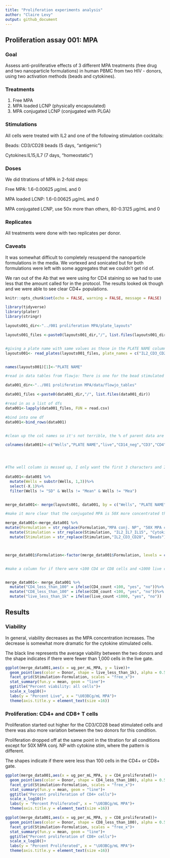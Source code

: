 ```yaml
---
title: "Proliferation experiments analysis"
author: "Claire Levy"
output: github_document
---
```




## Proliferation assay 001: MPA

### Goal
Assess anti-proliferative effects of 3 different MPA treatments (free drug and two nanoparticle formulations) in human PBMC from two HIV - donors, using two activation methods (beads and cytokines). 

### Treatments

1. Free MPA
2. MPA loaded LCNP (physically encapsulated)
3. MPA conjugated LCNP (conjugated with PLGA)

### Stimulations

All cells were treated with IL2 and one of the following stimulation cocktails:

Beads: CD3/CD28 beads (5 days, “antigenic”)

Cytokines:IL15,IL7 (7 days, “homeostatic”)




### Doses

We did titrations of MPA in 2-fold steps:
 
Free MPA: 1.6-0.00625 $\mu$g/mL and 0
	
MPA loaded LCNP: 1.6-0.00625 $\mu$g/mL and 0
	
MPA conjugated LCNP, use 50x more than others, 80-0.3125 $\mu$g/mL and 0

### Replicates

All treatments were done with two replicates per donor.

### Caveats

It was somewhat difficult to completely resuspend the nanoparticle formulations in the media. We vortexed and sonicated but for both formulations were left with some aggregates that we couldn't get rid of. 

We ran out of the Ab that we were using for CD4 staining so we had to use less that the amount called for in the protocol. The results looked ok though and we were able to see clear CD4+ populations.

```r
knitr::opts_chunk$set(echo = FALSE, warning = FALSE, message = FALSE)

library(tidyverse)
library(plater)
library(stringr)

```


```r

layouts001_dir<-"../001 proliferation MPA/plate_layouts"

layouts001_files <-paste0(layouts001_dir,"/", list.files(layouts001_dir))


#giving a plate name with same values as those in the PLATE NAME column in the flowjo files.
layouts001<- read_plates(layouts001_files, plate_names = c("IL2_CD3_CD28_1801", "IL2_CD3_CD28_5140","IL2_IL7_IL15_1801", "IL2_IL7_IL15_5140"))


names(layouts001)[1]<-"PLATE NAME"
```


```r

#read in data tables from flowjo: There is one for the bead stimulated samples and one for the cytokine stimulated ones for each donor. 

data001_dir<-"../001 proliferation MPA/data/flowjo_tables"

data001_files <-paste0(data001_dir,"/", list.files(data001_dir))

#read in as a list of dfs
data001<-lapply(data001_files, FUN = read.csv)

#bind into one df
data001<-bind_rows(data001)


#clean up the col names so it's not terrible, the % of parent data are first, then the count data

colnames(data001)<-c("Wells","PLATE NAME","live","CD14_neg","CD3","CD4","CD4_proliferated","CD8","CD8_proliferated", "live_count","CD14_neg_count","CD3_count","CD4_count","CD4_proliferated_count","CD8_count","CD8_proliferated_count", "X.1")




#The well column is messed up, I only want the first 3 characters and I don't want the empty last column ("X.1") AND I don't want the rows with entries for "Mean" and "SD" in the Wells column
     
data001<-data001 %>%
  mutate(Wells = substr(Wells, 1,3))%>%
  select(-X.1)%>%
  filter(Wells != "SD" & Wells != "Mean" & Wells != "Mea")



```

```r




merge_data001<- merge(layouts001, data001, by = c("Wells", "PLATE NAME"))

#make it more clear that the conjugated MPA is 50X more concentrated than the other ones:

merge_data001<-merge_data001 %>%
mutate(Formulation = str_replace(Formulation,"MPA conj. NP", "50X MPA conj. NP"))%>%
  mutate(Stimulation = str_replace(Stimulation, "IL2_IL7_IL15", "Cytokines"))%>%
  mutate(Stimulation = str_replace(Stimulation,"IL2_CD3_CD28", "Beads"))



merge_data001$Formulation<-factor(merge_data001$Formulation, levels = c("Free drug", "MPA loaded NP", "50X MPA conj. NP"))


#make a column for if there were <100 CD4 or CD8 cells and <1000 live cells


merge_data001<- merge_data001 %>%
  mutate("CD4_less_than_100" = ifelse(CD4_count <100, "yes", "no"))%>%
  mutate("CD8_less_than_100" = ifelse(CD8_count <100, "yes", "no"))%>%
  mutate("live_less_than_1k" = ifelse(live_count <1000, "yes", "no"))

```
## Results

### Viability

In general, viability decreases as the MPA concentration increases. The decrease is somewhat more dramatic for the cytokine stimulated cells. 

The black line represents the average viability between the two donors and the shape indicates if there were fewer than 1,000 cells in the live gate.

```r

ggplot(merge_data001,aes(x = ug_per_mL_MPA, y = live))+
  geom_point(aes(color = Donor, shape = live_less_than_1k), alpha = 0.5, size = 2.5)+
  facet_grid(Stimulation~Formulation, scales = "free_x")+
  stat_summary(fun.y = mean, geom = "line")+
  ggtitle("Percent viability: all cells")+
  scale_x_log10()+
  labs(y = "Percent Live", x = "\U03BCg/mL MPA")+
  theme(axis.title.y = element_text(size =16))
```

### Proliferation: CD4+ and CD8+ T cells

Proliferation started out higher for the CD3/CD28 bead stimulated cells and there was also more variation between the two donors for this condition.

Proliferation dropped off at the same point in the titration for all conditions except for 50X MPA conj. NP with cytokine stim, where the pattern is different.

The shapes indicate if there were less than 100 cells in the CD4+ or CD8+ gate.

```r
ggplot(merge_data001,aes(x = ug_per_mL_MPA, y = CD4_proliferated))+
  geom_point(aes(color = Donor, shape = CD4_less_than_100), alpha = 0.5, size = 2.5)+
  facet_grid(Stimulation~Formulation, scales = "free_x")+
  stat_summary(fun.y = mean, geom = "line")+
  ggtitle("Percent proliferation of CD4+ cells")+
  scale_x_log10()+
  labs(y = "Percent Proliferated", x = "\U03BCg/mL MPA")+
  theme(axis.title.y = element_text(size =16))
```


```r
ggplot(merge_data001,aes(x = ug_per_mL_MPA, y = CD8_proliferated))+
  geom_point(aes(color = Donor, shape = CD8_less_than_100), alpha = 0.5, size = 2.5)+
  facet_grid(Stimulation~Formulation, scales = "free_x")+
  stat_summary(fun.y = mean, geom = "line")+
  ggtitle("Percent proliferation of CD8+ cells")+
  scale_x_log10()+
  labs(y = "Percent Proliferated", x = "\U03BCg/mL MPA")+
  theme(axis.title.y = element_text(size =16))
```

